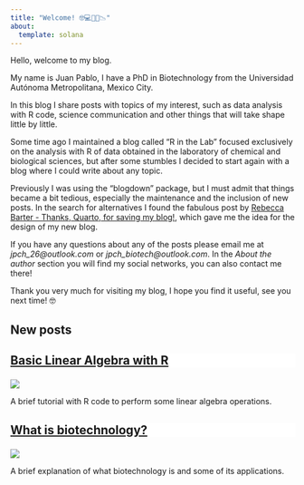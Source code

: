 ```yaml
---
title: "Welcome! 🤓💻🧪🧬📉"
about:
  template: solana
---
```


Hello, welcome to my blog.

My name is Juan Pablo, I have a PhD in Biotechnology from the Universidad Autónoma Metropolitana, Mexico City.

In this blog I share posts with topics of my interest, such as data analysis with R code, science communication and other things that will take shape little by little.

Some time ago I maintained a blog called "R in the Lab" focused exclusively on the analysis with R of data obtained in the laboratory of chemical and biological sciences, but after some stumbles I decided to start again with a blog where I could write about any topic.

Previously I was using the "blogdown" package, but I must admit that things became a bit tedious, especially the maintenance and the inclusion of new posts. In the search for alternatives I found the fabulous post by [Rebecca Barter - Thanks, Quarto, for saving my blog!](https://www.rebeccabarter.com/blog/2023-03-21-quarto-website), which gave me the idea for the design of my new blog.

If you have any questions about any of the posts please email me at *jpch_26\@outlook.com* or *jpch_biotech\@outlook.com*. In the *About the author* section you will find my social networks, you can also contact me there!

Thank you very much for visiting my blog, I hope you find it useful, see you next time! 🤓

## New posts

::: card
::: {.card-header style="background-color: white; font-size: 18;"}
### [Basic Linear Algebra with R](https://juanpacarreon.com/posts/linear-algebra/)
:::

::: {#card-img}
[![](posts/linear-algebra/images/325px-Linear_subspaces_with_shading.svg.png)](https://juanpacarreon.com/posts/linear-algebra/){fig-align="center" width="450"}
:::

::: card-body
A brief tutorial with R code to perform some linear algebra operations.
:::
:::

::: card
::: {.card-header style="background-color: white; font-size: 18;"}
### [What is biotechnology?](https://juanpacarreon.com/posts/biotechnology/){fig-align="center" width="450"}
:::

<div>

[![](posts/biotechnology/images/img_3.png)](https://juanpacarreon.com/posts/biotechnology/)

</div>

::: card-body
A brief explanation of what biotechnology is and some of its applications.
:::
:::
